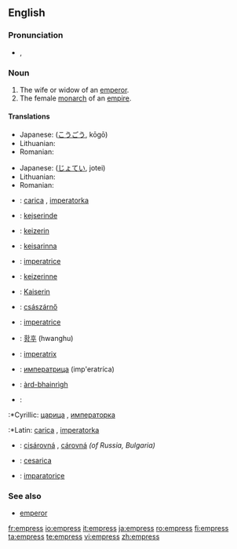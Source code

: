 ==English==

===Pronunciation===
*{{IPA|/ˈɛmpɹəs/}}, {{SAMPA|/"Empr\@s/}}

===Noun===
{{en-noun|es}}

#The wife or widow of an [[emperor]].
#The female [[monarch]] of an [[empire]].

====Translations====
{{trans-top|The wife or widow of an emperor}}
* Japanese: {{JAchar|[[皇后]]}} ([[こうごう]], kōgō)
* Lithuanian: {{t|lt|imperatorienė|f}}
* Romanian: {{t+|ro|împărăteasă|f}}
{{trans-bot}}

{{trans-top|The female monarch of an empire}}
* Japanese: {{JAchar|[[女帝]]}} ([[じょてい]], jotei)
* Lithuanian: {{t|lt|imperatorė|f}}
* Romanian: {{t+|ro|împărăteasă|f}}
{{trans-bot}}

{{checktrans-top}}
* {{ttbc|Bosnian}}: [[carica]] {{f}}, [[imperatorka]] {{f}}
* {{ttbc|Danish}}: [[kejserinde]]
* {{ttbc|Dutch}}: [[keizerin]] {{f}}
* {{ttbc|Finnish}}: [[keisarinna]]
* {{ttbc|French}}: [[imperatrice]] {{f}}
* {{ttbc|Frisian}}: [[keizerinne]] {{f}}
* {{ttbc|German}}: [[Kaiserin]] {{f}}
* {{ttbc|Hungarian}}: [[császárnő]]
* {{ttbc|Italian}}: [[imperatrice]] {{f}}
{{trans-mid}}
* {{ttbc|Korean}}: [[황후]] (hwanghu)
* {{ttbc|Latin}}: [[imperatrix]]
* {{ttbc|Russian}}: [[императрица]] (imp'eratríca) {{f}}
* {{ttbc|Scottish Gaelic}}: [[àrd-bhainrìgh]] {{f}}
* {{ttbc|Serbian}}:
:*Cyrillic: [[царица]] {{f}}, [[императорка]] {{f}}
:*Latin: [[carica]] {{f}}, [[imperatorka]] {{f}}
* {{ttbc|Slovak}}: [[cisárovná]] {{f}}, [[cárovná]] {{f}} ''(of Russia, Bulgaria)''
* {{ttbc|Slovene}}: [[cesarica]] {{f}}
* {{ttbc|Turkish}}: [[imparatoriçe]]
{{trans-bot}}

===See also===
*[[emperor]]

[[fr:empress]]
[[io:empress]]
[[it:empress]]
[[ja:empress]]
[[ro:empress]]
[[fi:empress]]
[[ta:empress]]
[[te:empress]]
[[vi:empress]]
[[zh:empress]]